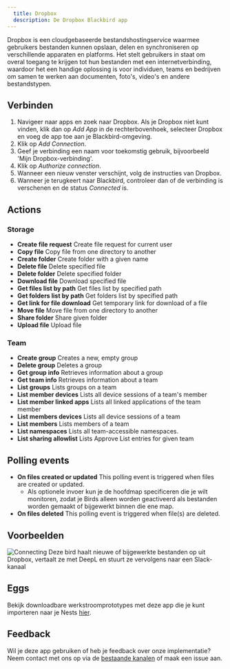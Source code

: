 ```yaml
---
  title: Dropbox
  description: De Dropbox Blackbird app
---
```


<LinkCard title="View on Github" target="_blank" href="https://github.com/bb-io/Dropbox" icon="github" />

Dropbox is een cloudgebaseerde bestandshostingservice waarmee gebruikers bestanden kunnen opslaan, delen en synchroniseren op verschillende apparaten en platforms. Het stelt gebruikers in staat om overal toegang te krijgen tot hun bestanden met een internetverbinding, waardoor het een handige oplossing is voor individuen, teams en bedrijven om samen te werken aan documenten, foto's, video's en andere bestandstypen.

## Verbinden

1. Navigeer naar apps en zoek naar Dropbox. Als je Dropbox niet kunt vinden, klik dan op _Add App_ in de rechterbovenhoek, selecteer Dropbox en voeg de app toe aan je Blackbird-omgeving.
2. Klik op _Add Connection_.
3. Geef je verbinding een naam voor toekomstig gebruik, bijvoorbeeld 'Mijn Dropbox-verbinding'.
4. Klik op _Authorize connection_.
5. Wanneer een nieuw venster verschijnt, volg de instructies van Dropbox.
6. Wanneer je terugkeert naar Blackbird, controleer dan of de verbinding is verschenen en de status _Connected_ is.

## Actions

### Storage

- **Create file request** Create file request for current user
- **Copy file** Copy file from one directory to another
- **Create folder** Create folder with a given name
- **Delete file** Delete specified file
- **Delete folder** Delete specified folder
- **Download file** Download specified file
- **Get files list by path** Get files list by specified path
- **Get folders list by path** Get folders list by specified path
- **Get link for file download** Get temporary link for download of a file
- **Move file** Move file from one directory to another
- **Share folder** Share given folder
- **Upload file** Upload file

### Team

- **Create group** Creates a new, empty group
- **Delete group** Deletes a group
- **Get group info** Retrieves information about a group
- **Get team info** Retrieves information about a team
- **List groups** Lists groups on a team
- **List member devices** Lists all device sessions of a team's member
- **List member linked apps** Lists all linked applications of the team member
- **List members devices** Lists all device sessions of a team
- **List members** Lists members of a team
- **List namespaces** Lists all team-accessible namespaces.
- **List sharing allowlist** Lists Approve List entries for given team

## Polling events

- **On files created or updated** This polling event is triggered when files are created or updated.
    - Als optionele invoer kun je de hoofdmap specificeren die je wilt monitoren, zodat je Birds alleen worden geactiveerd als bestanden worden gemaakt of bijgewerkt binnen die ene map.
- **On files deleted** This polling event is triggered when file(s) are deleted.

## Voorbeelden

![Connecting](https://raw.githubusercontent.com/bb-io/Dropbox/main/image/README/example_bird.png)
Deze bird haalt nieuwe of bijgewerkte bestanden op uit Dropbox, vertaalt ze met DeepL en stuurt ze vervolgens naar een Slack-kanaal

## Eggs

Bekijk downloadbare werkstroomprototypes met deze app die je kunt importeren naar je Nests [hier](https://docs.blackbird.io/eggs/storage-to-mt/).

## Feedback

Wil je deze app gebruiken of heb je feedback over onze implementatie? Neem contact met ons op via de [bestaande kanalen](https://www.blackbird.io/) of maak een issue aan.